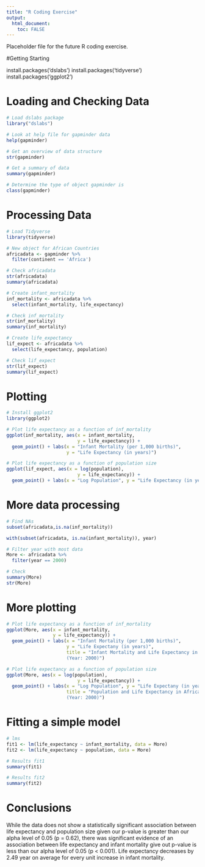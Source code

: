 ```yaml
---
title: "R Coding Exercise"
output:
  html_document:
    toc: FALSE
---
```


Placeholder file for the future R coding exercise.



#Getting Starting

install.packages('dslabs')
install.packages('tidyverse')
install.packages('ggplot2')




# Loading and Checking Data

```r
# Load dslabs package
library("dslabs")

# Look at help file for gapminder data
help(gapminder)

# Get an overview of data structure
str(gapminder)

# Get a summary of data
summary(gapminder)

# Determine the type of object gapminder is
class(gapminder)

```



# Processing Data

```r
# Load Tidyverse 
library(tidyverse)

# New object for African Countries
africadata <- gapminder %>%
  filter(continent == 'Africa')

# Check africadata
str(africadata)
summary(africadata)

# Create infant_mortality
inf_mortality <- africadata %>%
  select(infant_mortality, life_expectancy)

# Check inf_mortality
str(inf_mortality)
summary(inf_mortality)

# Create life_expectancy
lif_expect <- africadata %>%
  select(life_expectancy, population)

# Check lif_expect
str(lif_expect)
summary(lif_expect)

```



# Plotting

```r
# Install ggplot2
library(ggplot2)

# Plot life expectancy as a function of inf_mortality
ggplot(inf_mortality, aes(x = infant_mortality,
                          y = life_expectancy)) +
  geom_point() + labs(x = "Infant Mortality (per 1,000 births)",
                      y = "Life Expectancy (in years)")

# Plot life expectancy as a function of population size
ggplot(lif_expect, aes(x = log(population),
                          y = life_expectancy)) +
  geom_point() + labs(x = "Log Population", y = "Life Expectancy (in years)")

```



# More data processing

```r
# Find NAs
subset(africadata,is.na(inf_mortality))

with(subset(africadata, is.na(infant_mortality)), year)

# Filter year with most data
More <- africadata %>%
  filter(year == 2000)

# Check
summary(More)
str(More)

```



# More plotting

```r
# Plot life expectancy as a function of inf_mortality
ggplot(More, aes(x = infant_mortality,
                 y = life_expectancy)) +
  geom_point() + labs(x = "Infant Mortality (per 1,000 births)", 
                      y = "Life Expectany (in years)", 
                      title = "Infant Mortality and Life Expectancy in Africa 
                      (Year: 2000)")

# Plot life expectancy as a function of population size
ggplot(More, aes(x = log(population),
                          y = life_expectancy)) +
  geom_point() + labs(x = "Log Population", y = "Life Expectany (in years)", 
                      title = "Population and Life Expectancy in Africa 
                      (Year: 2000)")

```



# Fitting a simple model

```r
# lms
fit1 <- lm(life_expectancy ~ infant_mortality, data = More)
fit2 <- lm(life_expectancy ~ population, data = More)

# Results fit1
summary(fit1)

# Results fit2
summary(fit2)

```



# Conclusions

While the data does not show a statistically significant association between 
life expectancy and population size given our p-value is greater than our alpha 
level of 0.05 (p = 0.62), there was significant evidence of an association 
between life expectancy and infant mortality give out p-value is less than our 
alpha level of 0.05 (p < 0.001). Life expectancy decreases by 2.49 year on
average for every unit increase in infant mortality.

